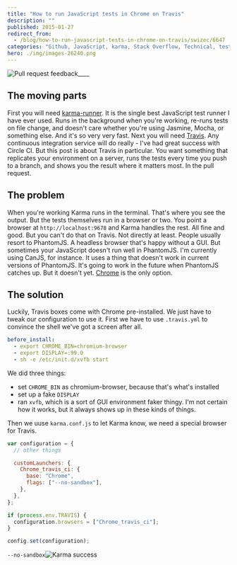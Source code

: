 ```yaml
---
title: "How to run JavaScript tests in Chrome on Travis"
description: ""
published: 2015-01-27
redirect_from:
  - /blog/how-to-run-javascript-tests-in-chrome-on-travis/swizec/6647
categories: "Github, JavaScript, karma, Stack Overflow, Technical, testing"
hero: ./img/images-26240.png
---
```


![Pull request feedback](./img/images-26240.png "Pull request feedback")\_\_\_\_![]()

## The moving parts

First you will need [karma-runner](http://karma-runner.github.io/0.12/index.html). It is the single best JavaScript test runner I have ever used. Runs in the background when you're working, re-runs tests on file change, and doesn't care whether you're using Jasmine, Mocha, or something else. And it's so very very fast. Next you will need [Travis](https://travis-ci.org/). Any continuous integration service will do really - I've had great success with Circle CI. But this post is about Travis in particular. You want something that replicates your environment on a server, runs the tests every time you push to a branch, and shows you the result where it matters most. In the pull request.

## The problem

When you're working Karma runs in the terminal. That's where you see the output. But the tests themselves run in a browser or two. You point a browser at `http://localhost:9678` and Karma handles the rest. All fine and good. But you can't do that on Travis. Not directly at least. People usually resort to PhantomJS. A headless browser that's happy without a GUI. But sometimes your JavaScript doesn't run well in PhantomJS. I'm currently using CanJS, for instance. It uses a thing that doesn't work in current versions of PhantomJS. It's going to work in the future when PhantomJS catches up. But it doesn't yet. [Chrome](http://en.wikipedia.org/wiki/Google_Chrome "Google Chrome") is the only option.

## The solution

Luckily, Travis boxes come with Chrome pre-installed. We just have to tweak our configuration to use it. First we have to use `.travis.yml` to convince the shell we've got a screen after all.

```yaml
before_install:
  - export CHROME_BIN=chromium-browser
  - export DISPLAY=:99.0
  - sh -e /etc/init.d/xvfb start
```

We did three things:

- set `CHROME_BIN` as chromium-browser, because that's what's installed
- set up a fake `DISPLAY`
- ran `xvfb`, which is a sort of GUI environment faker thingy. I'm not certain how it works, but it always shows up in these kinds of things.

Then we uuse `karma.conf.js` to let Karma know, we need a special browser for Travis.

```javascript
var configuration = {
  // other things

  customLaunchers: {
    Chrome_travis_ci: {
      base: "Chrome",
      flags: ["--no-sandbox"],
    },
  },
};

if (process.env.TRAVIS) {
  configuration.browsers = ["Chrome_travis_ci"];
}

config.set(configuration);
```

`--no-sandbox`![Karma success](./img/images-26241.png "Karma success")

